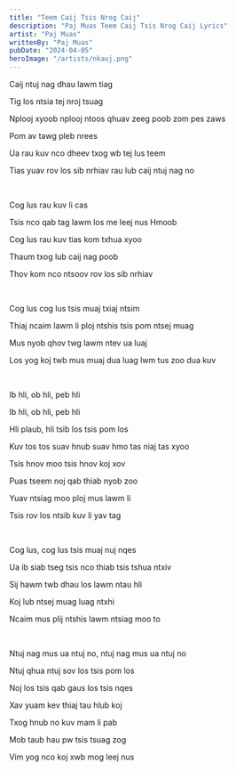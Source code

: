 ```yaml
---
title: "Teem Caij Tsis Nrog Caij"
description: "Paj Muas Teem Caij Tsis Nrog Caij Lyrics"
artist: "Paj Muas"
writtenBy: "Paj Muas"
pubDate: "2024-04-05"
heroImage: "/artists/nkauj.png"
---
```


Caij ntuj nag dhau lawm tiag

Tig los ntsia tej nroj tsuag

Nplooj xyoob nplooj ntoos qhuav zeeg poob zom pes zaws

Pom av tawg pleb nrees

Ua rau kuv nco dheev txog wb tej lus teem

Tias yuav rov los sib nrhiav rau lub caij ntuj nag no

<br />

Cog lus rau kuv li cas

Tsis nco qab tag lawm los me leej nus Hmoob

Cog lus rau kuv tias kom txhua xyoo

Thaum txog lub caij nag poob

Thov kom nco ntsoov rov los sib nrhiav

<br />

Cog lus cog lus tsis muaj txiaj ntsim

Thiaj ncaim lawm li ploj ntshis tsis pom ntsej muag

Mus nyob qhov twg lawm ntev ua luaj

Los yog koj twb mus muaj dua luag lwm tus zoo dua kuv

<br />

Ib hli, ob hli, peb hli

Ib hli, ob hli, peb hli

Hli plaub, hli tsib los tsis pom los

Kuv tos tos suav hnub suav hmo tas niaj tas xyoo

Tsis hnov moo tsis hnov koj xov

Puas tseem noj qab thiab nyob zoo

Yuav ntsiag moo ploj mus lawm li

Tsis rov los ntsib kuv li yav tag

<br />

Cog lus, cog lus tsis muaj nuj nqes

Ua ib siab tseg tsis nco thiab tsis tshua ntxiv

Sij hawm twb dhau los lawm ntau hli

Koj lub ntsej muag luag ntxhi

Ncaim mus plij ntshis lawm ntsiag moo to

<br />

Ntuj nag mus ua ntuj no, ntuj nag mus ua ntuj no

Ntuj qhua ntuj sov los tsis pom los

Noj los tsis qab gaus los tsis nqes

Xav yuam kev thiaj tau hlub koj

Txog hnub no kuv mam li pab

Mob taub hau pw tsis tsuag zog

Vim yog nco koj xwb mog leej nus
